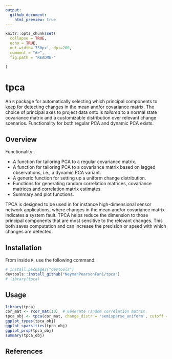 ```yaml
---
output:
  github_document:
    html_preview: true
---
```


<!-- README.md is generated from README.Rmd. Please edit that file -->

```r
knitr::opts_chunk$set(
  collapse = TRUE,
  echo = TRUE,
  out.width='750px', dpi=200,
  comment = "#>",
  fig.path = "README-"

)
```

# tpca
An `R` package for automatically selecting which principal components
to keep for detecting changes in the mean and/or covariance matrix.
The choice of principal axes to project data onto is *tailored* to a normal 
state covariance matrix and a customizable distribution over relevant 
change scenarios. Functionality for both regular PCA and dynamic PCA exists.

## Overview
Functionality:

* A function for tailoring PCA to a regular covariance matrix.
* A function for tailoring PCA to a covariance matrix based on lagged observations, i.e., a dynamic PCA variant.
* A generic function for setting up a uniform change distribution.
* Functions for generating random correlation matrices, covariance matrices and
  correlation matrix estimates.
* Summary and plot functions.

TPCA is designed to be used in for instance high-dimensional sensor network applications,
where changes in the mean and/or covariance matrix indicates a system fault.
TPCA helps reduce the dimension to those principal components that are most
sensitive to the relevant changes. This both saves computation and can
increase the precision or speed with which changes are detected.

## Installation
From inside `R`, use the following command:
```r
# install.packages("devtools")
devtools::install_github("NeymanPearsonFan1/tpca")
# library(tpca)
```

## Usage
```r
library(tpca)
cor_mat <- rcor_mat(10)  # Generate random correlation matrix.
tpca_obj <- tpca(cor_mat, change_distr = 'semisparse_uniform', cutoff = 0.99)
ggplot_types(tpca_obj)
ggplot_sparsities(tpca_obj)
ggplot_prop(tpca_obj)
summary(tpca_obj)
```

## References
